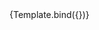 

<Meta title="Design System/List/Light Mode" component={List} />


<Canvas>
  <Story
    name="List #1"
    args={{
      mode: "light",
      photo_url: "https://media.istockphoto.com/photos/beautiful-woman-posing-against-dark-background-picture-id638756792?k=20&m=638756792&s=612x612&w=0&h=PAiwpR6vmkBlctx0kmvGKX3HsBcMdd2PFD4BlEEI7Ac=",
      text_main: "John Travolta",
      text_secondary: "JAN",
    }}
  >
    {Template.bind({})}
  </Story>
</Canvas>